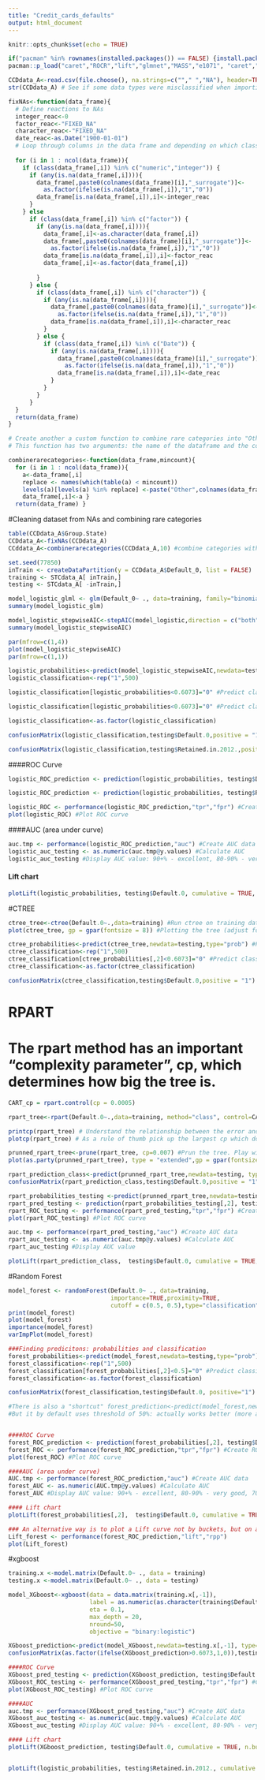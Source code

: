 ---
title: "Credit_cards_defaults"
output: html_document
---

```{r setup, include=FALSE}
knitr::opts_chunk$set(echo = TRUE)
```

```{r packages, echo=FALSE}
if("pacman" %in% rownames(installed.packages()) == FALSE) {install.packages("pacman")} 
pacman::p_load("caret","ROCR","lift","glmnet","MASS","e1071", "caret","ROCR","lift","randomForest", "xgboost") 
```

```{r data_loading}
CCDdata_A<-read.csv(file.choose(), na.strings=c(""," ","NA"), header=TRUE) # Load the datafile to R
str(CCDdata_A) # See if some data types were misclassified when importing data from CSV
```

```{r data_cleaning}

fixNAs<-function(data_frame){
  # Define reactions to NAs
  integer_reac<-0
  factor_reac<-"FIXED_NA"
  character_reac<-"FIXED_NA"
  date_reac<-as.Date("1900-01-01")
  # Loop through columns in the data frame and depending on which class the variable is, apply the defined reaction and create a surrogate
  
  for (i in 1 : ncol(data_frame)){
    if (class(data_frame[,i]) %in% c("numeric","integer")) {
      if (any(is.na(data_frame[,i]))){
        data_frame[,paste0(colnames(data_frame)[i],"_surrogate")]<-
          as.factor(ifelse(is.na(data_frame[,i]),"1","0"))
        data_frame[is.na(data_frame[,i]),i]<-integer_reac
      }
    } else
      if (class(data_frame[,i]) %in% c("factor")) {
        if (any(is.na(data_frame[,i]))){
          data_frame[,i]<-as.character(data_frame[,i])
          data_frame[,paste0(colnames(data_frame)[i],"_surrogate")]<-
            as.factor(ifelse(is.na(data_frame[,i]),"1","0"))
          data_frame[is.na(data_frame[,i]),i]<-factor_reac
          data_frame[,i]<-as.factor(data_frame[,i])
          
        } 
      } else {
        if (class(data_frame[,i]) %in% c("character")) {
          if (any(is.na(data_frame[,i]))){
            data_frame[,paste0(colnames(data_frame)[i],"_surrogate")]<-
              as.factor(ifelse(is.na(data_frame[,i]),"1","0"))
            data_frame[is.na(data_frame[,i]),i]<-character_reac
          }  
        } else {
          if (class(data_frame[,i]) %in% c("Date")) {
            if (any(is.na(data_frame[,i]))){
              data_frame[,paste0(colnames(data_frame)[i],"_surrogate")]<-
                as.factor(ifelse(is.na(data_frame[,i]),"1","0"))
              data_frame[is.na(data_frame[,i]),i]<-date_reac
            }
          }  
        }       
      }
  } 
  return(data_frame) 
}

# Create another a custom function to combine rare categories into "Other."+the name of the original variavle (e.g., Other.State)
# This function has two arguments: the name of the dataframe and the count of observation in a category to define "rare"

combinerarecategories<-function(data_frame,mincount){ 
  for (i in 1 : ncol(data_frame)){
    a<-data_frame[,i]
    replace <- names(which(table(a) < mincount))
    levels(a)[levels(a) %in% replace] <-paste("Other",colnames(data_frame)[i],sep=".")
    data_frame[,i]<-a }
  return(data_frame) }

```

#Cleaning dataset from NAs and combining rare categories

```{r applying functions}

table(CCDdata_A$Group.State)
CCDdata_A<-fixNAs(CCDdata_A)
CCddata_A<-combinerarecategories(CCDdata_A,10) #combine categories with <10 values in CCDdata into "Other"

```

```{r data_partition}
set.seed(77850) 
inTrain <- createDataPartition(y = CCDdata_A$Default_0, list = FALSE)
training <- STCdata_A[ inTrain,]
testing <- STCdata_A[ -inTrain,]
```

```{r glm}
model_logistic_glml <- glm(Default_0~ ., data=training, family="binomial"(link="logit"))
summary(model_logistic_glm)

model_logistic_stepwiseAIC<-stepAIC(model_logistic,direction = c("both"),trace = 1) #AIC stepwise
summary(model_logistic_stepwiseAIC)

par(mfrow=c(1,4))
plot(model_logistic_stepwiseAIC)
par(mfrow=c(1,1))
```

```{r glm_predictions}
logistic_probabilities<-predict(model_logistic_stepwiseAIC,newdata=testing,type="response") #Predict probabilities
logistic_classification<-rep("1",500)

logistic_classification[logistic_probabilities<0.6073]="0" #Predict classification using 0.6073 threshold. Why 0.6073 - that's the average probability of being retained in the data. An alternative code: logistic_classification <- as.integer(logistic_probabilities > mean(testing$Default.0 == "1"))

logistic_classification[logistic_probabilities<0.6073]="0" #Predict classification using 0.6073 threshold. Why 0.6073 - that's the average probability of being retained in the data. An alternative code: logistic_classification <- as.integer(logistic_probabilities > mean(testing$Retained.in.2012. == "1"))

logistic_classification<-as.factor(logistic_classification)
```

```{r glm_confusion_matrix}

confusionMatrix(logistic_classification,testing$Default.0,positive = "1")

confusionMatrix(logistic_classification,testing$Retained.in.2012.,positive = "1")

```

####ROC Curve
```{r glm_ROC}

logistic_ROC_prediction <- prediction(logistic_probabilities, testing$Default.0)

logistic_ROC_prediction <- prediction(logistic_probabilities, testing$Retained.in.2012.)

logistic_ROC <- performance(logistic_ROC_prediction,"tpr","fpr") #Create ROC curve data
plot(logistic_ROC) #Plot ROC curve
```

####AUC (area under curve)
```{r glm_AUC}
auc.tmp <- performance(logistic_ROC_prediction,"auc") #Create AUC data
logistic_auc_testing <- as.numeric(auc.tmp@y.values) #Calculate AUC
logistic_auc_testing #Display AUC value: 90+% - excellent, 80-90% - very good, 70-80% - good, 60-70% - so so, below 60% - not much value
```

#### Lift chart
```{r glm_plotLift}

plotLift(logistic_probabilities, testing$Default.0, cumulative = TRUE, n.buckets = 10) # Plot Lift chart
```

#CTREE
```{r ctree}
ctree_tree<-ctree(Default.0~.,data=training) #Run ctree on training data
plot(ctree_tree, gp = gpar(fontsize = 8)) #Plotting the tree (adjust fontsize if needed)

ctree_probabilities<-predict(ctree_tree,newdata=testing,type="prob") #Predict probabilities
ctree_classification<-rep("1",500)
ctree_classification[ctree_probabilities[,2]<0.6073]="0" #Predict classification using 0.6073 threshold. Why 0.6073 - that's the average probability of being retained in the data. An alternative code: logistic_classification <- as.integer(logistic_probabilities > mean(testing$Default.0 == "1"))
ctree_classification<-as.factor(ctree_classification)
```

```{r ctree_confusion_matrix}
confusionMatrix(ctree_classification,testing$Default.0,positive = "1")
```

# RPART
# The rpart method has an important "complexity parameter", cp, which determines how big the tree is.  

```{r rpart}

CART_cp = rpart.control(cp = 0.0005)

rpart_tree<-rpart(Default.0~.,data=training, method="class", control=CART_cp) #Run ctree on training data

printcp(rpart_tree) # Understand the relationship between the error and cp
plotcp(rpart_tree) # As a rule of thumb pick up the largest cp which does not give a substantial drop in error

prunned_rpart_tree<-prune(rpart_tree, cp=0.007) #Prun the tree. Play with cp to see how the resultant tree changes
plot(as.party(prunned_rpart_tree), type = "extended",gp = gpar(fontsize = 7)) #Plotting the tree (adjust fontsize if needed)

rpart_prediction_class<-predict(prunned_rpart_tree,newdata=testing, type="class") #Predict classification (for confusion matrix)
confusionMatrix(rpart_prediction_class,testing$Default.0,positive = "1") #Display confusion matrix

rpart_probabilities_testing <-predict(prunned_rpart_tree,newdata=testing,type = "prob") #Predict probabilities
rpart_pred_testing <- prediction(rpart_probabilities_testing[,2], testing$Default.0) #Calculate errors
rpart_ROC_testing <- performance(rpart_pred_testing,"tpr","fpr") #Create ROC curve data
plot(rpart_ROC_testing) #Plot ROC curve

auc.tmp <- performance(rpart_pred_testing,"auc") #Create AUC data
rpart_auc_testing <- as.numeric(auc.tmp@y.values) #Calculate AUC
rpart_auc_testing #Display AUC value

plotLift(rpart_prediction_class,  testing$Default.0, cumulative = TRUE, n.buckets = 10) # Plot Lift chart
```

#Random Forest

```{r random_forest}
model_forest <- randomForest(Default.0~ ., data=training, 
                             importance=TRUE,proximity=TRUE,
                             cutoff = c(0.5, 0.5),type="classification") #cutoffs need to be determined for class 0 and class 1. By default 50/50, but need not be those necessarily
print(model_forest)   
plot(model_forest)
importance(model_forest)
varImpPlot(model_forest)

###Finding predicitons: probabilities and classification
forest_probabilities<-predict(model_forest,newdata=testing,type="prob") #Predict probabilities -- an array with 2 columns: for not retained (class 0) and for retained (class 1)
forest_classification<-rep("1",500)
forest_classification[forest_probabilities[,2]<0.5]="0" #Predict classification using 0.5 threshold. Why 0.5 and not 0.6073? Use the same as in cutoff above
forest_classification<-as.factor(forest_classification)

confusionMatrix(forest_classification,testing$Default.0, positive="1") #Display confusion matrix. Note, confusion matrix actually displays a better accuracy with threshold of 50%

#There is also a "shortcut" forest_prediction<-predict(model_forest,newdata=testing, type="response") 
#But it by default uses threshold of 50%: actually works better (more accuracy) on this data


####ROC Curve
forest_ROC_prediction <- prediction(forest_probabilities[,2], testing$Default.0) #Calculate errors
forest_ROC <- performance(forest_ROC_prediction,"tpr","fpr") #Create ROC curve data
plot(forest_ROC) #Plot ROC curve

####AUC (area under curve)
AUC.tmp <- performance(forest_ROC_prediction,"auc") #Create AUC data
forest_AUC <- as.numeric(AUC.tmp@y.values) #Calculate AUC
forest_AUC #Display AUC value: 90+% - excellent, 80-90% - very good, 70-80% - good, 60-70% - so so, below 60% - not much value

#### Lift chart
plotLift(forest_probabilities[,2],  testing$Default.0, cumulative = TRUE, n.buckets = 10) # Plot Lift chart

### An alternative way is to plot a Lift curve not by buckets, but on all data points
Lift_forest <- performance(forest_ROC_prediction,"lift","rpp")
plot(Lift_forest)
```

#xgboost

```{r xgboost}
training.x <-model.matrix(Default.0~ ., data = training)
testing.x <-model.matrix(Default.0~ ., data = testing)

model_XGboost<-xgboost(data = data.matrix(training.x[,-1]), 
                       label = as.numeric(as.character(training$Default.0)), 
                       eta = 0.1,
                       max_depth = 20, 
                       nround=50, 
                       objective = "binary:logistic")

XGboost_prediction<-predict(model_XGboost,newdata=testing.x[,-1], type="response") #Predict classification (for confusion matrix)
confusionMatrix(as.factor(ifelse(XGboost_prediction>0.6073,1,0)),testing$Default.0,positive="1") #Display confusion matrix

####ROC Curve
XGboost_pred_testing <- prediction(XGboost_prediction, testing$Default.0) #Calculate errors
XGboost_ROC_testing <- performance(XGboost_pred_testing,"tpr","fpr") #Create ROC curve data
plot(XGboost_ROC_testing) #Plot ROC curve

####AUC
auc.tmp <- performance(XGboost_pred_testing,"auc") #Create AUC data
XGboost_auc_testing <- as.numeric(auc.tmp@y.values) #Calculate AUC
XGboost_auc_testing #Display AUC value: 90+% - excellent, 80-90% - very good, 70-80% - good, 60-70% - so so, below 60% - not much value

#### Lift chart
plotLift(XGboost_prediction, testing$Default.0, cumulative = TRUE, n.buckets = 10) # Plot Lift chart


plotLift(logistic_probabilities, testing$Retained.in.2012., cumulative = TRUE, n.buckets = 10) # Plot Lift chart
```
